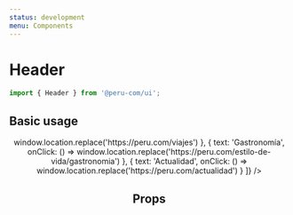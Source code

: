 ```yaml
---
status: development
menu: Components
---
```



# Header

```js
import { Header } from '@peru-com/ui';
```
## Basic usage

<Playground>
  <Header
    isDarkMode
    items={[
      {
        text: 'Turismo',
        isSelected: true,
        onClick: () => window.location.replace('https://peru.com/viajes')
      },
      {
        text: 'Gastronomía',
        onClick: () => window.location.replace('https://peru.com/estilo-de-vida/gastronomia')
      },
      {
        text: 'Actualidad',
        onClick: () => window.location.replace('https://peru.com/actualidad')
      }
    ]}
  />
</Playground>

## Props

<Props of={Header} />
